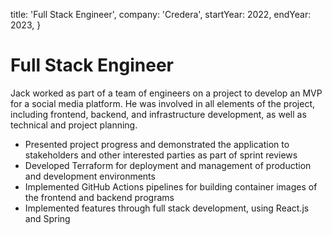   title: 'Full Stack Engineer',
  company: 'Credera',
  startYear: 2022,
  endYear: 2023,
}

# Full Stack Engineer

Jack worked as part of a team of engineers on a project to develop an MVP for a social media platform. He was involved in all elements of the project, including frontend, backend, and infrastructure development, as well as technical and project planning.

- Presented project progress and demonstrated the application to stakeholders and other interested parties as part of sprint reviews
- Developed Terraform for deployment and management of production and development environments
- Implemented GitHub Actions pipelines for building container images of the frontend and backend programs
- Implemented features through full stack development, using React.js and Spring
